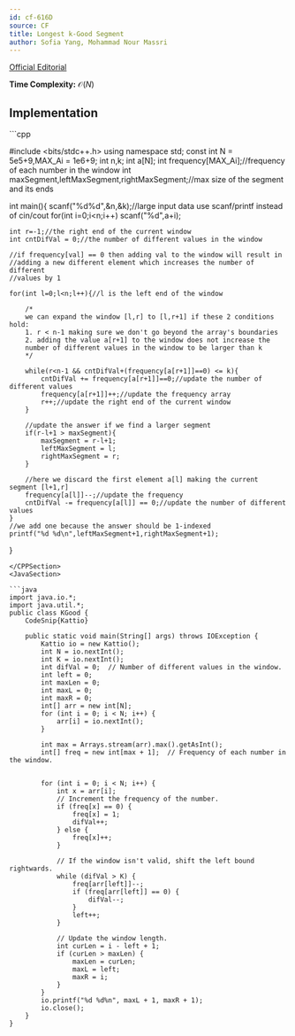 ```yaml
---
id: cf-616D
source: CF
title: Longest k-Good Segment
author: Sofia Yang, Mohammad Nour Massri
---
```


[Official Editorial](https://codeforces.com/blog/entry/22712)

**Time Complexity:** $\mathcal{O}(N)$

## Implementation

<LanguageSection>
<CPPSection>
```cpp 

#include <bits/stdc++.h>
using namespace std;
const int N = 5e5+9,MAX_Ai = 1e6+9;
int n,k;
int a[N];
int frequency[MAX_Ai];//frequency of each number in the window
int maxSegment,leftMaxSegment,rightMaxSegment;//max size of the segment and its ends

int main(){
	scanf("%d%d",&n,&k);//large input data use scanf/printf instead of cin/cout
	for(int i=0;i<n;i++)
		scanf("%d",a+i);

	int r=-1;//the right end of the current window
	int cntDifVal = 0;//the number of different values in the window

	//if frequency[val] == 0 then adding val to the window will result in
	//adding a new different element which increases the number of different
	//values by 1

	for(int l=0;l<n;l++){//l is the left end of the window

		/*
		we can expand the window [l,r] to [l,r+1] if these 2 conditions hold:
		1. r < n-1 making sure we don't go beyond the array's boundaries
		2. adding the value a[r+1] to the window does not increase the
		number of different values in the window to be larger than k
		*/
		  
		while(r<n-1 && cntDifVal+(frequency[a[r+1]]==0) <= k){
			cntDifVal += frequency[a[r+1]]==0;//update the number of different values
			frequency[a[r+1]]++;//update the frequency array
			r++;//update the right end of the current window
		}

		//update the answer if we find a larger segment
		if(r-l+1 > maxSegment){
			maxSegment = r-l+1;
			leftMaxSegment = l;
			rightMaxSegment = r;
		}

		//here we discard the first element a[l] making the current segment [l+1,r]
		frequency[a[l]]--;//update the frequency
		cntDifVal -= frequency[a[l]] == 0;//update the number of different values
	}
	//we add one because the answer should be 1-indexed
	printf("%d %d\n",leftMaxSegment+1,rightMaxSegment+1);
}

```
</CPPSection>
<JavaSection>

```java
import java.io.*;
import java.util.*;
public class KGood {
	CodeSnip{Kattio}

	public static void main(String[] args) throws IOException {
		Kattio io = new Kattio();
		int N = io.nextInt();
		int K = io.nextInt();
		int difVal = 0;  // Number of different values in the window.
		int left = 0;
		int maxLen = 0;
		int maxL = 0;
		int maxR = 0;
		int[] arr = new int[N];
		for (int i = 0; i < N; i++) {
			arr[i] = io.nextInt();
		}
			
		int max = Arrays.stream(arr).max().getAsInt();
		int[] freq = new int[max + 1];  // Frequency of each number in the window.

	
		for (int i = 0; i < N; i++) {
			int x = arr[i];
			// Increment the frequency of the number.
			if (freq[x] == 0) {
				freq[x] = 1;
				difVal++;
			} else {
				freq[x]++;
			}

			// If the window isn't valid, shift the left bound rightwards.
			while (difVal > K) {
				freq[arr[left]]--;
				if (freq[arr[left]] == 0) {
					difVal--;
				}
				left++;
			}

			// Update the window length.
			int curLen = i - left + 1;
			if (curLen > maxLen) {
				maxLen = curLen;
				maxL = left;
				maxR = i;
			}
		}
		io.printf("%d %d%n", maxL + 1, maxR + 1);
		io.close();
	}
}

```

</JavaSection>

</LanguageSection>
